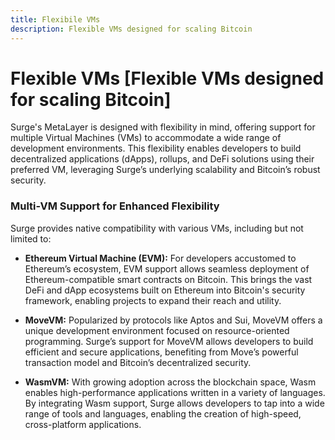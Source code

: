 ```yaml
---
title: Flexibile VMs
description: Flexible VMs designed for scaling Bitcoin
---
```



# Flexible VMs [Flexible VMs designed for scaling Bitcoin]

Surge's MetaLayer is designed with flexibility in mind, offering support for multiple Virtual Machines (VMs) to accommodate a wide range of development environments. This flexibility enables developers to build decentralized applications (dApps), rollups, and DeFi solutions using their preferred VM, leveraging Surge’s underlying scalability and Bitcoin’s robust security.

### Multi-VM Support for Enhanced Flexibility

Surge provides native compatibility with various VMs, including but not limited to:

- **Ethereum Virtual Machine (EVM):** For developers accustomed to Ethereum’s ecosystem, EVM support allows seamless deployment of Ethereum-compatible smart contracts on Bitcoin. This brings the vast DeFi and dApp ecosystems built on Ethereum into Bitcoin's security framework, enabling projects to expand their reach and utility.

- **MoveVM:** Popularized by protocols like Aptos and Sui, MoveVM offers a unique development environment focused on resource-oriented programming. Surge’s support for MoveVM allows developers to build efficient and secure applications, benefiting from Move’s powerful transaction model and Bitcoin’s decentralized security.

- **WasmVM:** With growing adoption across the blockchain space, Wasm enables high-performance applications written in a variety of languages. By integrating Wasm support, Surge allows developers to tap into a wide range of tools and languages, enabling the creation of high-speed, cross-platform applications.
